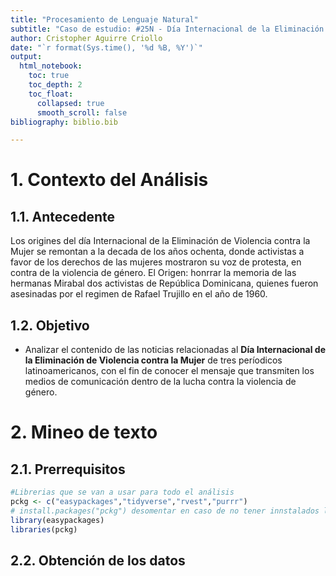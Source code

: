 ```yaml
---
title: "Procesamiento de Lenguaje Natural"
subtitle: "Caso de estudio: #25N - Día Internacional de la Eliminación de Violencia contra la Mujer"
author: Cristopher Aguirre Criollo
date: "`r format(Sys.time(), '%d %B, %Y')`"
output: 
  html_notebook:
    toc: true
    toc_depth: 2
    toc_float:
      collapsed: true
      smooth_scroll: false
bibliography: biblio.bib

---
```


# **1. Contexto del Análisis**

## **1.1. Antecedente **

Los origines del día Internacional de la Eliminación de Violencia contra la Mujer se remontan a la decada de los años ochenta, donde activistas a favor de los derechos de las mujeres mostraron su voz de protesta, en contra de la violencia de género. El Origen: honrrar la memoria de las hermanas Mirabal dos activistas de República Dominicana, quienes fueron asesinadas por el regimen de Rafael Trujillo en el año de 1960. 



## **1.2. Objetivo**

+ Analizar el contenido de las noticias relacionadas al **Día Internacional de la Eliminación de Violencia contra la Mujer** de tres períodicos latinoamericanos, con el fin de conocer el mensaje que transmiten los medios de comunicación dentro de la lucha contra la violencia de género. 

# **2. Mineo de texto**

## **2.1. Prerrequisitos**

```r
#Librerias que se van a usar para todo el análisis
pckg <- c("easypackages","tidyverse","rvest","purrr")
# install.packages("pckg") desomentar en caso de no tener innstalados los paquetes
library(easypackages)
libraries(pckg)
```

## **2.2. Obtención de los datos**



















